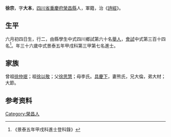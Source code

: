 {{Otheruses|other=名为徐宗的其他人物|徐宗}}
{{明清人物信息框
| 姓名 = 徐宗
| 原名 =
| 圖片名稱= 
| 圖片大小 =
| 圖片說明 = 
| 最高職務 =
| 國家 = 大明 
| 爵位 =
| 籍貫 = [[四川省|四川省]][[重慶府|重慶府]][[榮昌縣|榮昌縣]]
| 族裔 = 
| 旗籍 = 
| 字號 = 
| 諡號 =
| 出生日期 = 六月初四日
| 出生地點 =
| 逝世日期 = 
| 逝世地點 =
| 墓葬 =
| 配偶 = 熊氏
| 親屬 = 曾祖[[徐仲珉|徐仲珉]]，祖[[徐以敬|徐以敬]]，父[[徐思慧|徐思慧]]，母李氏
| 出身 =
* 景泰五年甲戌科進士
| 經歷 =
| 著作 =  
*
*
*
}}
'''徐宗'''{{BD|1419年||1478年||}}，字'''大本'''，[[四川省|四川省]][[重慶府|重慶府]][[榮昌縣|榮昌縣]]人，軍籍，治《[[詩經|詩經]]》。

== 生平 ==
六月初四日生，行二，由縣學生中式四川鄉試第六十名[[舉人|舉人]]，[[會試|會試]]中式第三百十四名<ref>《景泰五年甲戌科進士登科錄》</ref>。年三十六歲中式景泰五年甲戌科第三甲第七名進士。

== 家族 ==
曾祖[[徐仲珉|徐仲珉]]；祖[[徐以敬|徐以敬]]；父[[徐思慧|徐思慧]]；母李氏。[[具慶下|具慶下]]，妻熊氏，兄大倫，弟大材；大節。

== 参考资料 ==
{{reflist}}

{{景泰五年甲戌科殿试金榜}}

{{Authority control}}

{{DEFAULTSORT:}}
[[Category:榮昌人|Category:榮昌人]]


{{明朝人物小作品}}